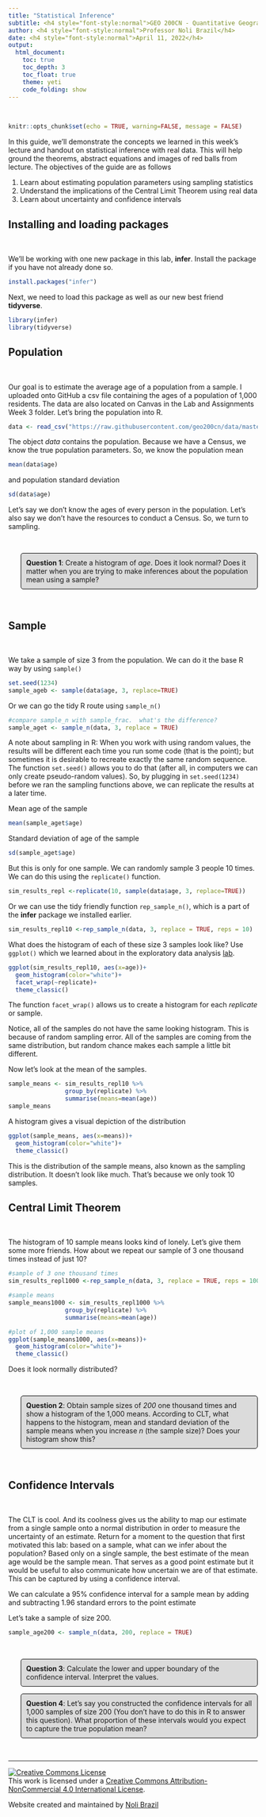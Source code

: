 ```yaml
---
title: "Statistical Inference"
subtitle: <h4 style="font-style:normal">GEO 200CN - Quantitative Geography</h4>
author: <h4 style="font-style:normal">Professor Noli Brazil</h4>
date: <h4 style="font-style:normal">April 11, 2022</h4>
output: 
  html_document:
    toc: true
    toc_depth: 3
    toc_float: true
    theme: yeti
    code_folding: show
---
```



<style>
p.comment {
background-color: #DBDBDB;
padding: 10px;
border: 1px solid black;
margin-left: 25px;
border-radius: 5px;
}

.figure {
   margin-top: 20px;
   margin-bottom: 20px;
}

h1.title {
  font-weight: bold;
  font-family: Arial;  
}

h2.title {
  font-family: Arial;  
}

</style>


<style type="text/css">
#TOC {
  font-size: 13px;
  font-family: Arial;
}
</style>


\


```r
knitr::opts_chunk$set(echo = TRUE, warning=FALSE, message = FALSE)
```


In this guide, we'll demonstrate the concepts we learned in this week's lecture and handout on statistical inference with real data.  This will help ground the theorems, abstract equations and images of red balls from lecture. The objectives of the guide are as follows

1. Learn about estimating population parameters using sampling statistics
2. Understand the implications of the Central Limit Theorem using real data
3. Learn about uncertainty and confidence intervals 


<div style="margin-bottom:25px;">
</div>
## **Installing and loading packages**
\

We'll be working with one new package in this lab, **infer**.  Install the package if you have not already done so.

```r
install.packages("infer")
```

Next, we need to load this package as well as our new best friend **tidyverse**.


```r
library(infer)
library(tidyverse)
```


<div style="margin-bottom:25px;">
</div>
## **Population**
\

Our goal is to estimate the average age of a population from a sample. I uploaded onto GitHub a csv file containing the ages of a population of 1,000 residents. The data are also located on Canvas in the Lab and Assignments Week 3 folder. Let's bring the population into R.

```r
data <- read_csv("https://raw.githubusercontent.com/geo200cn/data/master/ages.csv")
```

The object *data* contains the population.  Because we have a Census, we know the true population parameters.  So, we know the population mean

```r
mean(data$age)
```

and population standard deviation

```r
sd(data$age)
```

Let's say we don't know the ages of every person in the population. Let's also say we don't have the resources to conduct a Census.  So, we turn to sampling.

<br>

<p class="comment">**Question 1**: Create a histogram of  *age*.  Does it look normal? Does it matter when you are trying to make inferences about the population mean using a sample? </p>

<br>

<div style="margin-bottom:25px;">
</div>
## **Sample**
\

We take a sample of size 3 from the population.  We can do it the base R way by  using `sample()`

```r
set.seed(1234)
sample_ageb <- sample(data$age, 3, replace=TRUE)
```

Or we can go the tidy R route using `sample_n()`

```r
#compare sample_n with sample_frac.  what's the difference?
sample_aget <- sample_n(data, 3, replace = TRUE)
```

A note about sampling in R: When you work with using random values, the results will be different each time you run some code (that is the point); but sometimes it is desirable to recreate exactly the same random sequence. The function `set.seed()` allows you to do that (after all, in computers we can only create pseudo-random values).  So, by plugging in `set.seed(1234)` before we ran the sampling functions above, we can replicate the results at a later time.  

Mean age of the sample

```r
mean(sample_aget$age)
```

Standard deviation of age of the sample

```r
sd(sample_aget$age)
```


But this is only for one sample.  We can randomly sample 3 people 10 times.  We can do this using the `replicate()` function. 

```r
sim_results_repl <-replicate(10, sample(data$age, 3, replace=TRUE))
```

Or we can use the tidy friendly function `rep_sample_n()`, which is a part of the **infer** package we installed earlier.


```r
sim_results_repl10 <-rep_sample_n(data, 3, replace = TRUE, reps = 10)
```

What does the histogram of each of these size 3 samples look like?  Use `ggplot()` which we learned about in the exploratory data analysis [lab](https://geo200cn.github.io/eda.html#Data_visualization).  


```r
ggplot(sim_results_repl10, aes(x=age))+
  geom_histogram(color="white")+
  facet_wrap(~replicate)+
  theme_classic()
```

The function `facet_wrap()` allows us to create a histogram for each *replicate* or sample.

Notice, all of the samples do not have the same looking histogram. This is because of random sampling error. All of the samples are coming from the same distribution, but random chance makes each sample a little bit different.

Now let's look at the mean of the samples.

```r
sample_means <- sim_results_repl10 %>%
                group_by(replicate) %>%
                summarise(means=mean(age))
sample_means
```

A histogram gives a visual depiction of the distribution

```r
ggplot(sample_means, aes(x=means))+
  geom_histogram(color="white")+
  theme_classic()
```


This is the distribution of the sample means, also known as the sampling distribution. It doesn’t look like much. That’s because we only took 10 samples.


<div style="margin-bottom:25px;">
</div>
## **Central Limit Theorem**
\

The histogram of 10 sample means looks kind of lonely. Let’s give them some more friends. How about we repeat our sample of 3 one thousand times instead of just 10?

```r
#sample of 3 one thousand times
sim_results_repl1000 <-rep_sample_n(data, 3, replace = TRUE, reps = 1000)

#sample means
sample_means1000 <- sim_results_repl1000 %>%
                group_by(replicate) %>%
                summarise(means=mean(age))

#plot of 1,000 sample means
ggplot(sample_means1000, aes(x=means))+
  geom_histogram(color="white")+
  theme_classic()
```

Does it look normally distributed? 

<br>

<p class="comment">**Question 2**: Obtain sample sizes of *200* one thousand times and show a histogram of the 1,000 means. According to CLT, what happens to the histogram, mean and standard deviation of the sample means when you increase *n* (the sample size)? Does your histogram show this? </p>
  
  
<br>




<div style="margin-bottom:25px;">
</div>
## **Confidence Intervals**
\


The CLT is cool. And its coolness gives us the ability to map our estimate from a single sample onto a normal distribution in order to measure the uncertainty of an estimate.  Return for a moment to the question that first motivated this lab: based on a sample, what can we infer about the population? Based only on a single sample, the best estimate of the mean age would be the sample mean. That serves as a good point estimate but it would be useful to also communicate how uncertain we are of that estimate. This can be captured by using a confidence interval.

We can calculate a 95% confidence interval for a sample mean by adding and subtracting 1.96 standard errors to the point estimate 

Let's take a sample of size 200. 

```r
sample_age200 <- sample_n(data, 200, replace = TRUE)
```




<br>


<p class="comment">**Question 3**: Calculate the lower and upper boundary of the confidence interval. Interpret the values. </p>
  


<p class="comment">**Question 4**: Let's say you constructed the confidence intervals for all 1,000 samples of size 200 (You don't have to do this in R to answer this question).  What proportion of these intervals would you expect to capture the true population mean? </p>


<br>




***

<a rel="license" href="http://creativecommons.org/licenses/by-nc/4.0/"><img alt="Creative Commons License" style="border-width:0" src="https://i.creativecommons.org/l/by-nc/4.0/88x31.png" /></a><br />This work is licensed under a <a rel="license" href="http://creativecommons.org/licenses/by-nc/4.0/">Creative Commons Attribution-NonCommercial 4.0 International License</a>.


Website created and maintained by [Noli Brazil](https://nbrazil.faculty.ucdavis.edu/)



